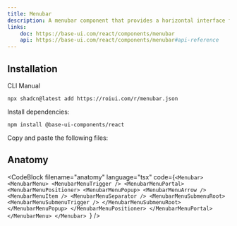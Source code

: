 ```yaml
---
title: Menubar
description: A menubar component that provides a horizontal interface for applications.
links:
    doc: https://base-ui.com/react/components/menubar
    api: https://base-ui.com/react/components/menubar#api-reference
---
```


<ComponentPreview name="menubar-demo" />

## Installation

<InstallationTabs>

<InstallationTabsList>
    <InstallationTabsTrigger value="cli">CLI</InstallationTabsTrigger>
    <InstallationTabsTrigger value="manual">Manual</InstallationTabsTrigger>
</InstallationTabsList>

<InstallationTabsContent value="cli">

```package-install
npx shadcn@latest add https://roiui.com/r/menubar.json
```

</InstallationTabsContent>

<InstallationTabsContent value="manual" data-manual="true">

Install dependencies:

```package-install
npm install @base-ui-components/react
```

Copy and paste the following files:

<ComponentSource
    name="menubar"
/>

</InstallationTabsContent>

</InstallationTabs>

## Anatomy

<CodeBlock
filename="anatomy"
  language="tsx"
  code={`<Menubar>
    <MenubarMenu>
        <MenubarMenuTrigger />
        <MenubarMenuPortal>
            <MenubarMenuPositioner>
                <MenubarMenuPopup>
                    <MenubarMenuArrow />
                    <MenubarMenuItem />
                    <MenubarMenuSeparator />
                    <MenubarMenuSubmenuRoot>
                        <MenubarMenuSubmenuTrigger />
                    </MenubarMenuSubmenuRoot>
                </MenubarMenuPopup>
            </MenubarMenuPositioner>
        </MenubarMenuPortal>
    </MenubarMenu>
</Menubar>
`} />

